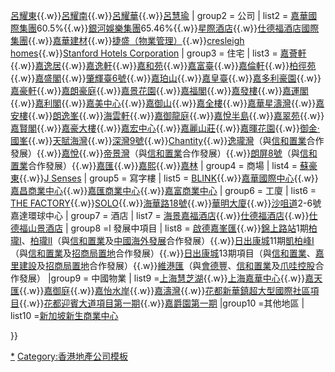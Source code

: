 {{Navbox
| name=嘉華集團
| title=[[嘉華集團]]
| image  = 
| group1 = 人物
| list1  = [[呂志和]]{{.w}}[[呂耀東]]{{.w}}[[呂耀南]]{{.w}}[[呂耀華]]{{.w}}[[呂慧瑜]]
| group2 = 公司
| list2  = [[嘉華國際集團]]60.5%{{.w}}[[銀河娛樂集團]]65.46%{{.w}}[[星際酒店]]{{.w}}[[仕德福酒店國際集團]]{{.w}}[[嘉華建材]]{{.w}}[[捷盛（物業管理）]]{{.w}}[[cresleigh homes]]{{.w}}[[Stanford Hotels Corporation]]
| group3 = 住宅
| list3  =  [[嘉薈軒]]{{.w}}[[嘉逸居]]{{.w}}[[嘉逸軒]]{{.w}}[[嘉和苑]]{{.w}}[[嘉富臺]]{{.w}}[[嘉倫軒]]{{.w}}[[柏徑苑]]{{.w}}[[嘉盛閣]]{{.w}}[[肇輝臺6號]]{{.w}}[[嘉珀山]]{{.w}}[[嘉皇臺]]{{.w}}[[嘉多利豪園]]{{.w}}[[嘉豪軒]]{{.w}}[[嘉朗豪庭]]{{.w}}[[嘉景花園]]{{.w}}[[嘉福閣]]{{.w}}[[嘉發樓]]{{.w}}[[嘉運閣]]{{.w}}[[嘉利閣]]{{.w}}[[嘉美中心]]{{.w}}[[嘉御山]]{{.w}}[[嘉全樓]]{{.w}}[[嘉華星濤灣]]{{.w}}[[嘉安樓]]{{.w}}[[朗逸峯]]{{.w}}[[海雲軒]]{{.w}}[[嘉御龍庭]]{{.w}}[[嘉悅半島]]{{.w}}[[嘉翠苑]]{{.w}}[[嘉賢閣 (大埔)|嘉賢閣]]{{.w}}[[嘉豪大樓]]{{.w}}[[嘉宏中心]]{{.w}}[[嘉麗山莊]]{{.w}}[[嘉暉花園]]{{.w}}[[御金·國峯]]{{.w}}[[天賦海灣]]{{.w}}[[深灣9號]]{{.w}}[[Chantity]]{{.w}}[[逸瓏灣]]（與[[信和置業]]合作發展）{{.w}}[[嘉悅]]{{.w}}[[帝景灣]]（與[[信和置業]]合作發展）{{.w}}[[朗屏8號]]（與[[信和置業]]合作發展）{{.w}}[[嘉匯]]{{.w}}[[嘉熙 (香港)|嘉熙]]{{.w}}[[嘉林]]
| group4 = 商場
| list4  = [[蘇豪東]]{{.w}}[[嘉薈軒|J Senses]]
| group5 = 寫字樓
| list5  = [[BLINK]]{{.w}}[[嘉華國際中心]]{{.w}}[[嘉昌商業中心]]{{.w}}[[嘉匯商業中心]]{{.w}}[[嘉富商業中心]]
| group6 = 工廈
| list6  = [[THE FACTORY]]{{.w}}[[SOLO]]{{.w}}[[海華路18號]]{{.w}}[[華明大廈]]{{.w}}[[沙咀道]]2-6號嘉達環球中心
| group7 = 酒店
| list7  = [[海景嘉福酒店]]{{.w}}[[仕德福酒店]]{{.w}}[[仕德福山景酒店]]
| group8 =l 發展中項目
| list8  = [[啟德]][[嘉峯匯]]{{.w}}[[錦上路站]]1期[[柏瓏|柏瓏I]]、[[柏瓏|柏瓏II]]（與[[信和置業]]及[[中國海外發展]]合作發展）{{.w}}[[日出康城]]11期[[凱柏峰|凱柏峰I]]（與[[信和置業]]及[[招商局置地]]合作發展）{{.w}}[[日出康城]]13期項目（與[[信和置業]]、[[嘉里建設]]及[[招商局置地]]合作發展）{{.w}}[[維港匯]]（與[[會德豐]]、[[信和置業]]及[[爪哇控股]]合作發展）
|group9 = 中國物業
| list9  =[[上海慧芝湖]]{{.w}}[[上海嘉華中心]]{{.w}}[[嘉天匯]]{{.w}}[[嘉御庭]]{{.w}}[[嘉怡水岸]]{{.w}}[[嘉濤灣]]{{.w}}[[花都新華鎮超大型國際社區項目]]{{.w}}[[花都迎賓大道項目第一期]]{{.w}}[[嘉爵園第一期]] 
|group10 =其他地區
| list10 =[[新加坡新生商業中心]]
    
}}<noinclude>
[[Category:嘉華國際|*]]
[[Category:香港地產公司模板]]
</noinclude>